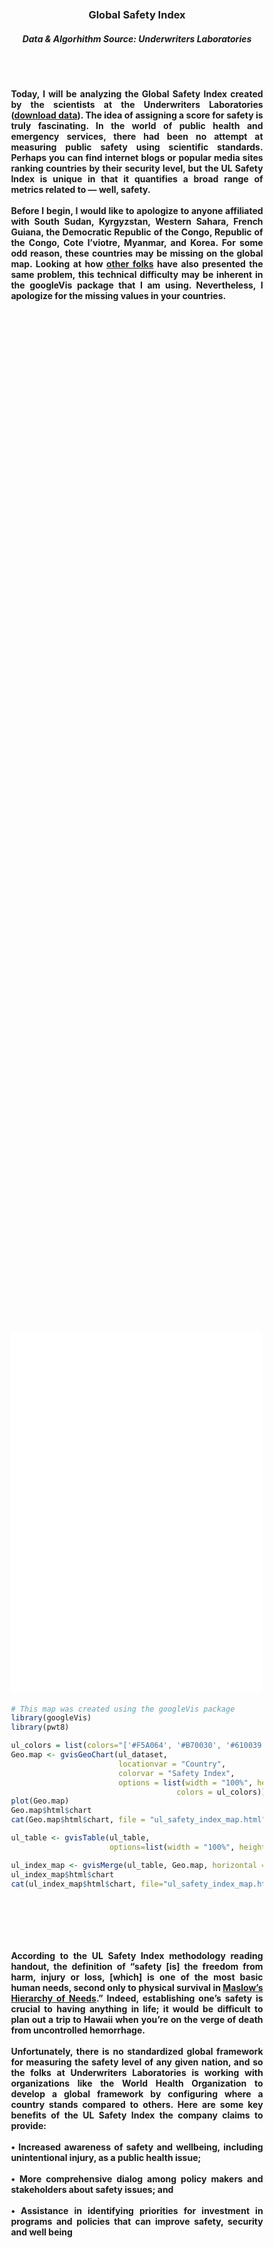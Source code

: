 <head>
<style>
.hr hr { 
    display: block;
    margin-top: 0.5em;
    margin-bottom: 0.5em;
    margin-left: auto;
    margin-right: auto;
    border-style: inset;
    border-width: 1px;
    max-width: 800px
}
.abstract {
    -webkit-column-count: 1; /* Chrome, Safari, Opera */
    -moz-column-count: 1; /* Firefox */
    column-count: 1;
    -moz-column-width: 80%; /* Firefox */
    width: 80%;
    min-width: 300px;
    max-width: 500px;
    height: 50%
}
.newspaper1 {
    -webkit-column-count: 1; /* Chrome, Safari, Opera */
    -moz-column-count: 1; /* Firefox */
    column-count: 1;
    -moz-column-width: 80%; /* Firefox */
    width: 80%;
    min-width: 300px;
    max-width: 600px;
    height: 50%
}
.newspaper2 {
    -webkit-column-count: 2; /* Chrome, Safari, Opera */
    -moz-column-count: 2; /* Firefox */
    column-count: 2;
    -moz-column-width: 80%; /* Firefox */
    width: 80%;
    min-width: 300px;
    max-width: 600px;
    height: 50%
}
.code1 { 
    display: block;
    margin-left: auto;
    margin-right: auto;
    width: 80%;
    max-width: 600px;
}
.code2 {
    -webkit-column-count: 1; /* Chrome, Safari, Opera */
    -moz-column-count: 1; /* Firefox */
    column-count: 1;
    -moz-column-width: 80%; /* Firefox */
    width: 80%;
    min-width: 300px;
    max-width: 600px;
    height: 50%
}
<link rel="stylesheet" href="css/animate.css">
<script src="js/wow.min.js"> </script>
<script> new WOW().init(); </script>
</style>
<script type="text/javascript">
    window.heap=window.heap||[],heap.load=function(e,t){window.heap.appid=e,window.heap.config=t=t||{};var r=t.forceSSL||"https:"===document.location.protocol,a=document.createElement("script");a.type="text/javascript",a.async=!0,a.src=(r?"https:":"http:")+"//cdn.heapanalytics.com/js/heap-"+e+".js";var n=document.getElementsByTagName("script")[0];n.parentNode.insertBefore(a,n);for(var o=function(e){return function(){heap.push([e].concat(Array.prototype.slice.call(arguments,0)))}},p=["addEventProperties","addUserProperties","clearEventProperties","identify","removeEventProperty","setEventProperties","track","unsetEventProperty"],c=0;c<p.length;c++)heap[p[c]]=o(p[c])};
      heap.load("2042091030");
</script>
</head>



<center><br><br><br>
<h3> Global Safety Index <br>
<h5> Data & Algorhithm Source: Underwriters Laboratories <br><br><br>
<h4> <div class="newspaper1">
<p style="text-align: justify;">
Today, I will be analyzing the Global Safety Index created by the scientists at the Underwriters Laboratories ([download data](http://www.ulsafetyindex.org/app/#view/map)). The idea of assigning a score for safety is truly fascinating. In the world of public health and emergency services, there had been no attempt at measuring public safety using scientific standards. Perhaps you can find internet blogs or popular media sites ranking countries by their security level, but the UL Safety Index is unique in that it quantifies a broad range of metrics related to — well, safety. <br><br> Before I begin, I would like to apologize to anyone affiliated with South Sudan, Kyrgyzstan, Western Sahara, French Guiana, the Democratic Republic of the Congo, Republic of the Congo, Cote I’viotre, Myanmar, and Korea. For some odd reason, these countries may be missing on the global map. Looking at how [other folks](http://www.fabioveronesi.net/Blog/Map.html) have also presented the same problem, this technical difficulty may be inherent in the googleVis package that I am using. Nevertheless, I apologize for the missing values in your countries. </p></div><br><br><br>
<iframe width="80%" height="580px" src="attach/UL/ul_safety_index_map.html" frameBorder="0" scrolling="yes"></iframe><br></center>

<div class = "code1">
<p style = "text-align: left;">
```r
# This map was created using the googleVis package
library(googleVis)
library(pwt8)

ul_colors = list(colors="['#F5A064', '#B70030', '#610039']")
Geo.map <- gvisGeoChart(ul_dataset, 
                        locationvar = "Country", 
                        colorvar = "Safety Index", 
                        options = list(width = "100%", height = 550,
                                     colors = ul_colors))
plot(Geo.map)
Geo.map$html$chart
cat(Geo.map$html$chart, file = "ul_safety_index_map.html")

ul_table <- gvisTable(ul_table,
                      options=list(width = "100%", height = 550))

ul_index_map <- gvisMerge(ul_table, Geo.map, horizontal = TRUE) # Combining table and map
ul_index_map$html$chart
cat(ul_index_map$html$chart, file="ul_safety_index_map.html")
```
</p></div><br><br><br>

<center>
<h4><div class="newspaper1">
<p style="text-align: justify;">
According to the UL Safety Index methodology reading handout, the definition of "safety [is] the freedom from harm, injury or loss, [which] is one of the most basic human needs, second only to physical survival in [Maslow’s Hierarchy of Needs](https://www.psychologytoday.com/blog/hide-and-seek/201205/our-hierarchy-needs)." Indeed, establishing one's safety is crucial to having anything in life; it would be difficult to plan out a trip to Hawaii when you're on the verge of death from uncontrolled hemorrhage. <br><br> Unfortunately, there is no standardized global framework for measuring the safety level of any given nation, and so the folks at Underwriters Laboratories is working with organizations like the World Health Organization to develop a global framework by configuring where a country stands compared to others. Here are some key benefits of the UL Safety Index the company claims to provide: <br><br> • Increased awareness of safety and wellbeing, including unintentional injury, as a public health issue; <br><br> • More comprehensive dialog among policy makers and stakeholders about safety issues; and <br><br> • Assistance in identifying priorities for investment in programs and policies that can improve safety, security and well being </p></div> <br><br>

<h3><div class="newspaper1">
<p style="text-align: justify;">
Still not 100% clear about the significance of the global safety index? </p></div><br><br>

<h4><div class="newspaper1">
<p style="text-align: justify;">
Well, let's put this in a different context. There are many ways in which nations can compare their performance to another. For instance, looking at performance measures, "among the 35 members of the Organization for Economic Cooperation and Development ... the U.S. ranked [30th in math and 19th in science](http://www.pewresearch.org/fact-tank/2017/02/15/u-s-students-internationally-math-science/)"; by spending, we rank first in the [military](http://www.pgpf.org/chart-archive/0053_defense-comparison); in terms of prison population, we also [top the chart](http://www.prisonstudies.org/world-prison-brief-data). Certainly, ranking metrics are often subject to bias. However, by developing a benchmark, we can create a point of reference for policymakers and the general public, which can be utilized to open up a dialogue in an otherwise situation not possible. As such, creating a unified safety index at the global scale can provide a guide point for improving public safety.</p></div>

<h4><div class="newspaper1">
<p style="text-align: justify;">
The UL Safety Index is comprised of three drivers: Safety Outcomes, Safety Framework, and Institutions & Resources. Sixteen indicators measure each of these drivers. Here is the algorithm the UL scientists have formulated:</p></div><br><br><br><br>

<h4>UL Safety Index <br>
<h4><div class="newspaper1">
<p style="text-align: justify;">
The scientists at UL used the geometric mean to quantify the index score (Geometric mean is the square cubic root of the multiplied scores). Their justification for using the geometric mean is that "the use of geometric mean balances the substitutability of one Driver for another with the complementary nature of the Drivers. The use of arithmetic means implies perfect substitutability of the [driver] components" (Underwriters Laboratories, 2017). </p></div> 
<h4>$$\sqrt[\leftroot{-1}\uproot{2}\scriptstyle 3]
{~Institutions~~Resources~ * ~
Safety~Frameworks~ * ~
Safety~Outcomes}$$ <br><br><br>

<h4>Driver 1: Institutions & Resources
<h4><div class="newspaper1">
<p style="text-align: justify;">
Here is one of the three drivers mentioned in the safety index: Institutions & Resources. UL folks have chosen wealth, technology, government effectiveness, and education to describe institutional resources of a nation. Quantifying qualitative assessments like government effectiveness as numeric scores seem subjective, but we have to use some form of metrics. If you want to read into the rationale behind these variables, [click here](http://www.ulsafetyindex.org/app/#view/map), then click "Methodology" button in the top-right corner, and select "Methodology Paper" for Select your Download(s) option. It is a document 19 pages in length, and describing each of these variables is beyond the scope of this blog post.</p></div>
<h4>$$
\frac{ I_{Wealth}~ +~
I_{Technology}~ +~
I_{Government~ Effectiveness}~ +~
I_{Education}
}{4}$$ <br><br><br>

<h4>Driver 2: Safety Framworks
<h4><div class="newspaper1">
<p style="text-align: justify;">
Codes and standards, consumer protections, and labor protections together make up the safety frameworks.</p></div>
<h4>$$
\frac{ I_{Codes~ and~ Standards}~ +~
I_{Consumer~ Protections}~ +~
I_{Labor~ Protections}
}{3}$$ <br><br><br>

<h4>Drivers 3: Safety Outcomes
<h4><div class="newspaper1">
<p style="text-align: justify;">
The safety outcomes has a long list: 

These are "normalized indicators reflecting the Disability Adjusted Life Years (DALY) per 100,000 of population for causes associated with unintentional injury" (Underwriters Laboratories).
</p></div>
<h6>$$
\frac{ I_{Transport~ Injuries}~ +~
I_{Falls}~ +~
I_{Drowning}~ +~
I_{Fire}~ +~
I_{Poisoning}~ +~
I_{Mechanical~ Forces}~ +~
I_{Foreign~ Bodies}~ +~
I_{Foreign~ Nature}~ +~
I_{Other}~
}{9}$$